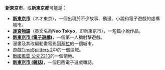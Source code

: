 '''新東京市'''，或'''新東京都'''可能是：
*'''[[新東京市|新東京市]]'''（ネオ東京），一個出現於不少故事、動漫、小說和電子遊戲的虛構城市。
*'''[[迷宮物語|迷宮物語]]'''（英文名為'''Neo Tokyo'''，即新東京市），一短篇小說作品。
*'''[[新東京市_(電子遊戲)|新東京市 (電子遊戲)]]'''，一個第一人稱射擊遊戲。
*漫畫及其改編動畫電影[[阿基拉|阿基拉]]的一個城市。
*遊戲[[TimeSplitters_2|TimeSplitters 2]]中的一個區域。
*[[戰國風雲_公元2210|戰國風雲 公元2210]]的一個領地。
*'''[[新東京市_(雜誌)|新東京市 (雜誌)]]'''，一個巴西電子遊戲雜誌。


{{disambig|Cat=四字消歧义|N}}
